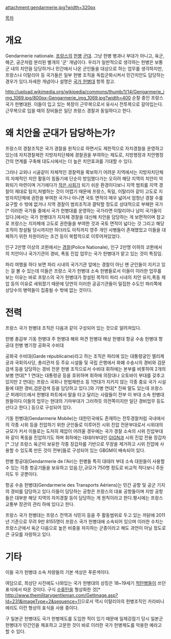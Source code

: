 attachment:gendarmerie.jpg?width=320px

[[목차]]

= 개요 =
Gendarmerie nationale. [[프랑스]]의 [[헌병]] [[군대]]. 그냥 헌병 병과나 부대가 아니고, 육군, 해군, 공군처럼 분리된 별개의 '군' 개념이다. 우리가 일반적으로 생각하는 헌병은 보통 군 내의 치안을 담당하거나 민간에서 나온 군인들을 대상으로 하는 업무를 생각하지만, 프랑스나 이탈리아 등 국가들은 일부 헌병 조직을 독립군화시켜서 민간치안도 담당하는 경우가 있다.자세한 개념이나 설명은 [[국가 헌병대]] 항목 참고.

http://upload.wikimedia.org/wikipedia/commons/thumb/1/14/Gengarmerie_img_1069.jpg/800px-Gengarmerie_img_1069.jpg?width=400
순찰 중인 프랑스 국가 헌병대원. 이들이 입고 있는 복장이 근무복으로서 유사시 전투복으로 갈아입는다. 근무복으로 입을 때의 장비들은 일단 프랑스 경찰과 동일하다고 한다.

= 왜 치안을 군대가 담당하는가? =
프랑스의 경찰조직은 국가 경찰을 원칙으로 하면서도 제한적으로 자치경찰을 운영하고 있는데 자치경찰제란 지방자치단체에 경찰권을 부여하는 제도로, 지방행정과 치안행정 간의 연계를 구축해 대도시에서는 더 높은 치안효과를 기대할 수 있다.

그러나 교외나 시골같이 자체적인 경찰력을 확보하기 어려운 지역에서는 지방자치단체의 자체적인 치안 활동이 힘들기에 단순히 방임했다가는 오히려 해당 지역의 치안이 악화되기 마련이며 거기에다가 [[닫힌 사회|작은 사회]]가 되기 쉬운 환경이다보니 지역 범죄를 지역 경찰이 제대로 탐지,처벌하는 것이 어렵기 때문에 프랑스, 독일, 이탈리아 같이 고도로 지방자치단체에 권한을 부여한 국가나 아니면 국토 면적이 매우 넓어서 엄청난 경찰 수를 요구할 수 밖에 없거나 지역 경찰이 범죄조직과 결탁할 정도로 상대적으로 부패한 국가[* 이러한 국가들 중에서 국가 헌병대를 운영하는 국가라면 이탈리아나 남미 국가들이 있다.]에서는 국가 헌병대가 지자체 경찰을 대신해 치안을 담당하는 게 보편적이며 참고로 프랑스는 지자체에 고도로 권한들을 부여한 것과 국토 면적이 넓다는 것 그리고 해당 조직이 창설될 당시까지만 하더라도 아직까지 영주 개인 사병들이 존재했었고 이들을 대체하기 위한 차원이라는 조건 등이 복합적으로 이루어져있었다.

인구 2만명 이상의 코뮌에서는 [[경찰]](Police Nationale), 인구 2만명 이하의 코뮌에서의 치안이나 국가기관의 경비, 폭동 진압 업무는 국가 헌병대가 맡고 있는 것이 특징임.

파리 여행을 하다 보면 파리 시내의 국가기관 앞에는 경찰이 아닌 왠 군인들이 지키고 있는 걸 볼 수 있는데 이들은 프랑스 국가 헌병대 소속 헌병들로서 이들이 이러한 업무를 보는 이유는 바로 프랑스의 국가 헌병대가 창설된 목적이 파리 시내의 치안 유지,폭동 제압 등의 이유로 세워졌기 때문에 당연히 이러한 공공기관들이 밀집한 수도인 파리쪽에 상당수의 병력들이 집중될 수 밖에 없는 것이다.

= 전력 =
프랑스 국가 헌병대 조직은 다음과 같이 구성되어 있는 것으로 알려져있다.

헌병 총감부
기동 헌병대
주 헌병대
해외 파견 헌병대
해상 헌병대
항공 수송 헌병대
항공대
헌병 병기창
공화국 수비대

공화국 수비대(Garde républicaine)라고 하는 조직은 파리에 있는 대통령궁인 엘리제 궁과 국회의사당, 총리관저 등 주요 시설들 및 국립 은행에서 화폐 수송시의 경비와 검문검색 등을 담당하는 경비 전문 헌병 조직으로서 수비대 휘하에는 본부를 비롯하여 2개의 보병 연대[* 1 연대는 대통령궁 등을 호위하며 휘하에 의장대나 오토바이 부대를 갖추고 있지만 2 연대는 프랑스 국회나 헌법재판소 등 1연대가 지키지 않는 각종 중요 국가 시설들에 대한 경비,검문검색 등을 담당하고 있다.]와 기병 연대[* 진짜 말도 있는데 프랑스군 퍼레이드에서 헌병대 파트에서 말을 타고 달리는 사람들이 전부 이 부대 소속 헌병대원들이다.이들의 업무는 현대의 기마부대가 그러하듯 의전쪽이지만 일단 경비업무 등도 선다고 한다.] 등으로 구성되어 있다.

기동 헌병대(Gendarmerie Mobile)는 대한민국에도 존재하는 전투경찰처럼 국내에서의 각종 시위 등을 진압하기 위한 군인들로 이루어진 시위 진압 전문부대로서 시위대의 규모가 커서 이들로는 도저히 제압이 어려울 경우에는 국가 경찰 소속의 시위 진압부대와 같이 폭동을 진압하기도 하며 휘하에는 대테러부대인 [[GIGN]]과 시위 진압 전용 장갑차[* 그냥 프랑스 육군이 보유한 각종 장갑차를 기반으로 무장을 제거하고 시위 진압에 사용할 수 있도록 만든 것이 전부]들로 구성되어 있는 GBGM이 배속되어 있다.

헌병 항공대(Gendarmerie de l'Air)는 헌병들 특히 대테러 부대 소속 대원들이 사용할 수 있는 각종 항공기들을 보유하고 있음.단,규모가 750명 정도로 비교적 적다보니 주둔지도 두 곳뿐이다.

항공 수송 헌병대(Gendarmerie des Transports Aériens)는 민간 공항 및 공군 기지의 경비를 담당하고 있다.이들이 담당하는 공항은 프랑스의 대표 공항들이며 지방 공항들은 대부분 해당 지역의 자치경찰 등이 담당하는 게 원칙이라고 한다.평시에는 프랑스 교통부 장관의 관리 하에 있다고 한다.

프랑스 국가 헌병대는 프랑스 전역과 식민지 등을 주 활동범위로 두고 있는 까닭에 2011년 기준으로 무려 9만 8155명이 프랑스 국가 헌병대에 소속되어 있으며 이러한 수치는 프랑스군에서 육군 다음으로 높은 비중을 차지하는 군종이라고 해도 과언이 아닐 정도로 큰 규모를 자랑하고 있다.

= 기타 =
이들 국가 헌병대 소속 차량들의 기본 색상은 푸른색이다.

여담으로, 최상단 사진에도 나와있는 국가 헌병대의 상징은 18~19세기 [[척탄병]]들이 쓰던 표식에서 따온 것이다. 구식 [[수류탄]]을 형상화한 것[* [[http://www.themilitarygentleman.com/GetImage.asp?Id=231&imageType=2&sequence=1]]]으로서 역시 이탈리아의 헌병조직인 카라비니에리도 이런 형상의 표식을 사용 중이다.

구 일본군 헌병대도 국가 헌병제도를 도입한 적이 있기 때문에 일제강점기 당시 일본군 헌병대가 민간인을 체포하고 고문한 것이 바로 이러한 국가 헌병제도를 악용한 예라고 할 수 있다.
